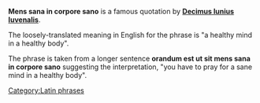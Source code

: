 '''Mens sana in corpore sano''' is a famous quotation by '''[[Decimus Iunius Iuvenalis]]'''. 

The loosely-translated meaning in English for the phrase is "a healthy mind in a healthy body".

The phrase is taken from a longer sentence '''orandum est ut sit mens sana in corpore sano''' suggesting the interpretation, "you have to pray for a sane mind in a healthy body".

[[Category:Latin phrases]]